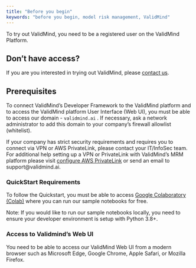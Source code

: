 ```yaml
---
title: "Before you begin"
keywords: "before you begin, model risk management, ValidMind"
---
```


To try out ValidMind, you need to be a registered user on the ValidMind Platform.

::: {.callout-tip}
## Don't have access?
If you are you interested in trying out ValidMind, please [contact us](https://validmind.com/demo).
:::

## Prerequisites

To connect ValidMind's Developer Framework to the ValidMind platform and to access the ValidMind platform User Interface (Web UI), you must be able to access our domain - `validmind.ai` . If necessary, ask a network administrator to add this domain to your company's firewall allowlist (whitelist). 

If your company has strict security requirements and requires you to connect via VPN or AWS PrivateLink, please contact your IT/InfoSec team. For additional help setting up a VPN or PrivateLink with ValidMind's MRM platform please visit [configure AWS PrivateLink](administrators/configure-aws-privatelink.qmd) or send an email to support@validmind.ai.

### QuickStart Requirements

To follow the Quickstart, you must be able to access [Google Colaboratory (Colab)](https://colab.research.google.com/) where you can run our sample notebooks for free. 

Note: If you would like to run our sample notebooks locally, you need to ensure your developer environment is setup with Python 3.8+.
<!--- If you download the sample notebooks from Colab, [sample Jupyter notebooks](jupyter-notebooks.qmd), for use To use ourlocally requires Python 3.8+.  ---> 

### Access to Validmind's Web UI

You need to be able to access our ValidMind Web UI from a modern browser such as Microsoft Edge, Google Chrome, Apple Safari, or Mozilla Firefox.
